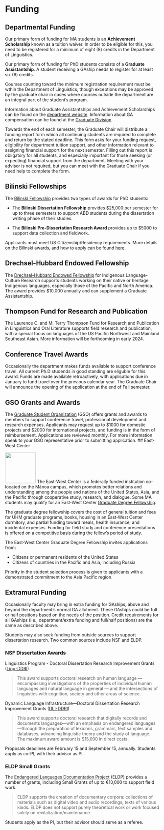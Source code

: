 # Funding {#funding}

## Departmental Funding

Our primary form of funding for MA students is an **Achievement Scholarship** known as a tuition waiver. In order to be eligible for this, you need to be registered for a minimum of eight (8) credits in the Department of Linguistics.

Our primary form of funding for PhD students consists of a **Graduate Assistantship**. A student receiving a GAship needs to register for at least six (6) credits.

Courses counting toward the minimum registration requirement must be wthin the Department of Linguistics, though exceptions may be approved by the graduate chair in cases where courses outside the department are an integral part of the student's program.

Information about Graduate Assistantships and Achievement Scholarships can be found on the [department website](https://manoa.hawaii.edu/linguistics/funding/). Information about GA compensation can be found at the [Graduate Division](https://manoa.hawaii.edu/graduate/compensation-tax-withholding/).

Towards the end of each semester, the Graduate Chair will distribute a funding report form which all continuing students are required to complete and return by the stated deadline. This form asks for your funding request, eligibility for department tuition support, and other information relevant to assigning financial support for the next semester. Filling out this report is obligatory for all students, and especially important for those seeking (or expecting) financial support from the department. Meeting with your advisor is not required, but you can meet with the Graduate Chair if you need help to complete the form.

## Bilinski Fellowships

The [Bilinski Fellowship](https://manoa.hawaii.edu/linguistics/bilinski/)  provides two types of awards for PhD students:

-   The **Bilinski Dissertation Fellowship** provides \$25,000 per semester for up to three semesters to support ABD students during the dissertation writing phase of their studies.

-   The **Bilinski Pre-Dissertation Research Award** provides up to \$5000 to support data collection and fieldwork.

Applicants must meet US Citizenship/Residency requirements. More details on the Bilinski awards, and how to apply can be found [here](https://manoa.hawaii.edu/linguistics/bilinski/).

## Drechsel-Hubbard Endowed Fellowship

The [Drechsel-Hubbard Endowed Fellowship](https://manoa.hawaii.edu/linguistics/drechsel-hubbard-fellowship/) for Indigenous Language-Culture Research supports students working on their native or heritage Indigenous languages, especially those of the Pacific and North America. The award  provides $10,000 annually and can supplement a Graduate Assistantship.

## Thompson Fund for Research and Publication

The Laurence C. and M. Terry Thompson Fund for Research and Publication in Linguistics and Oral Literature supports field research and publication, with a special focus on languages of the US Pacific Northwest and Mainland Southeast Asian. More information will be forthcoming in early 2024.

## Conference Travel Awards

Occasionally the department makes funds available to support conference travel. All current Ph.D studends in good standing are eliguble for this award. Funds are made available retroactively, with applications due in January to fund travel over the previous calendar year. The Graduate Chair will announce the opening of the application at the end of Fall semester.

## GSO Grants and Awards

The [Graduate Student Organization](https://uhmgso.wixsite.com/website-1/grants-and-awards) (GSO) offers grants and awards to members to support conference travel, professional development and research expenses. Applicants may request up to \$1000 for domestic projects and \$2000 for international projects, and funding is in the form of reimbursement. Applications are reviewed monthly. For more information speak to your GSO representative prior to submitting application. 
## East-West Center

<img src="images/ewc.jpeg" class="cover" width="100"/> The East-West Center is a federally funded institution co-located on the Mānoa campus, which promotes better relations and understanding among the people and nations of the United States, Asia, and the Pacific through cooperative study, research, and dialogue. Some MA students may qualify for an East-West Center [Graduate Degree Fellowship](https://www.eastwestcenter.org/education/ewc-graduate-degree-fellowship).

The graduate degree fellowship covers the cost of general tuition and fees for UHM graduate programs, books, housing in an East-West Center dormitory, and partial funding toward meals, health insurance, and incidental expenses. Funding for field study and conference presentations is offered on a competitive basis during the fellow's period of study.

The East-West Center Graduate Degree Fellowship invites applications from:

-   Citizens or permanent residents of the United States
-   Citizens of countries in the Pacific and Asia, including Russia

Priority in the student selection process is given to applicants with a demonstrated commitment to the Asia Pacific region.

## Extramural Funding

Occasionally faculty may bring in extra funding for GAships, above and beyond the department's normal GA allotment. These GAships could be full or half positions based on the needs of the position. Credit requirements for all GAships (i.e., department/extra funding and full/half positions) are the same as described above.

Students may also seek funding from outside sources to support dissertation research. Two common sources include NSF and ELDP.

### NSF Dissertation Awards

Linguistics Program - Doctoral Dissertation Research Improvement Grants ([Ling-DDRI](https://new.nsf.gov/funding/opportunities/linguistics-program-doctoral-dissertation-research))

> This award supports doctoral research on human language — encompassing investigations of the properties of individual human languages and natural language in general — and the intersections of linguistics with cognition, society and other areas of science.

Dynamic Language Infrastructure---Doctoral Dissertation Research Improvement Grants ([DLI-DDRI](https://new.nsf.gov/funding/opportunities/dynamic-language-infrastructure-doctoral))

> This award supports doctoral research that digitally records and documents languages---with an emphasis on endangered languages---through the preparation of lexicons, grammars, text samples and databases, advancing linguistic theory and the study of language. The maximum award amount is \$15,000 in direct costs.

Proposals deadlines are February 15 and September 15, annually. Students apply as co-PI, with their advisor as PI.

### ELDP Small Grants

The [Endangered Languages Documentation Project](http://eldp.net) (ELDP) provides a number of grants, including Small Grants of up to €10,000 to support field work.

> ELDP supports the creation of documentary corpora: collections of materials such as digital video and audio recordings, texts of various kinds. ELDP does not support purely theoretical work or work focused solely on revitalization/maintenance.

Students apply as the PI, but their advisor should serve as a referee.
